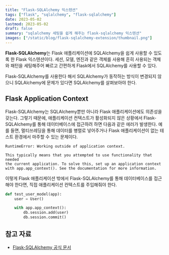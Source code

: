 ```yaml
---
title: "Flask-SQLAlchemy 익스텐션"
tags: ["flask", "sqlalchemy", "flask-sqlalchemy"]
date: 2023-05-02
lastmod: 2023-05-02
draft: false
summary: "sqlalchemy 세팅을 쉽게 해주는 flask-sqlalchemy 익스텐션"
images: ["/static/blog/flask-sqlalchemy-extension/thumbnail.png"]
---
```


**Flask-SQLAlchemy**는 Flask 애플리케이션에 SQLAlchemy을 쉽게 사용할 수 있도록 한 Flask 익스텐션이다. 세션, 모델, 엔진과 같은 객체를 사용해 흔히 사용되는 객체와 패턴을 세팅해주어 빠르고 간편하게 Flask에서 SQLAlchemy를 사용할 수 있다.

<Caution>
  Flask-SQLAlchemy를 사용한다 해서 SQLAlchemy가 동작하는 방식이 변경되지 않으니 SQLAlchemy에 문제가 있다면 SQLAlchemy를 살펴보아야 한다.
</Caution>

## Flask Application Context

Flask-SQLAlchemy는 SQLAlchemy뿐만 아니라 Flask 애플리케이션에도 의존성을 갖는다. 그렇기 때문에, 애플리케이션 컨텍스트가 활성화되지 않은 상황에서 Flask-SQLAlchemy를 통해 데이터베이스에 접근하려 하면 다음과 같은 에러가 발생한다. 예를 들면, 멀티쓰레딩을 통해 데이터를 병렬로 넣어주거나 Flask 애플리케이션이 없는 테스트 환경에서 마주할 수 있는 문제이다.

```text
RuntimeError: Working outside of application context.

This typically means that you attempted to use functionality that needed
the current application. To solve this, set up an application context
with app.app_context(). See the documentation for more information.
```

이렇게 Flask 애플리케이션 밖에서 Flask-SQLAlchemy를 통해 데이터베이스를 접근해야 한다면, 직접 애플리케이션 컨텍스트를 주입해줘야 한다.

```python
def test_user_model(app):
    user = User()

    with app.app_context():
        db.session.add(user)
        db.session.commit()
```

## 참고 자료

- [Flask-SQLAlchemy 공식 문서](https://flask-sqlalchemy.palletsprojects.com/en/3.1.x/)